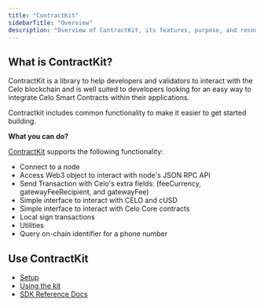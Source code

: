 ```yaml
---
title: "ContractKit"
sidebarTitle: "Overview"
description: "Overview of ContractKit, its features, purpose, and resources to help you get started."
---
```


## What is ContractKit?[](#what-is-contractkit "Direct link to heading")

ContractKit is a library to help developers and validators to interact with the Celo blockchain and is well suited to developers looking for an easy way to integrate Celo Smart Contracts within their applications.

Contractkit includes common functionality to make it easier to get started building.

**What you can do?**

[ContractKit](/community/release-process/base-cli-contractkit-dappkit-utils) supports the following functionality:

- Connect to a node
- Access Web3 object to interact with node's JSON RPC API
- Send Transaction with Celo's extra fields: (feeCurrency, gatewayFeeRecipient, and gatewayFee)
- Simple interface to interact with CELO and cUSD
- Simple interface to interact with Celo Core contracts
- Local sign transactions
- Utilities
- Query on-chain identifier for a phone number

## Use ContractKit[](#use-contractkit "Direct link to heading")

- [Setup](/libraries-and-sdks/contract-kit/setup)
- [Using the kit](/libraries-and-sdks/contract-kit/using-the-kid)
- [SDK Reference Docs](https://celo-sdk-docs.readthedocs.io/)
